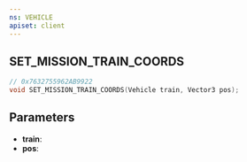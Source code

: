 ```yaml
---
ns: VEHICLE
apiset: client
---
```

## SET_MISSION_TRAIN_COORDS

```c
// 0x7632755962AB9922
void SET_MISSION_TRAIN_COORDS(Vehicle train, Vector3 pos);
```


## Parameters
* **train**:
* **pos**: